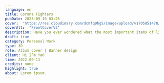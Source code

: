 ---
language: en
title: Corona Fighters
pubDate: 2023-09-10 03:25
cover:  "https://res.cloudinary.com/dcmfq9hg5/image/upload/v1705851478/gfx/project/book/BookMisc4PS_qguses.jpg"
coverAlt:  "FrontCoverV2"
description: Have you ever wondered what the most important items of life are? Well, wonder no more!
draft: true
category: Personal Work
type: 3D
role: Album cover | Banner design
client: Hi I’m Ya0
time: 2022.09-11
credits: none
highlight: true
about: Lorem ipsum.
---

